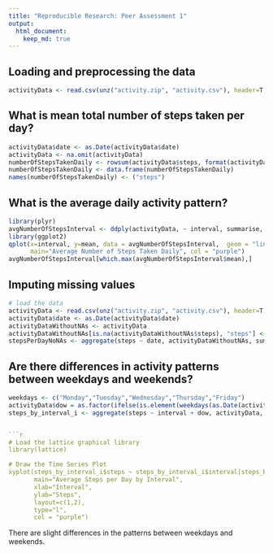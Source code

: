 ```yaml
---
title: "Reproducible Research: Peer Assessment 1"
output: 
  html_document:
    keep_md: true
---
```



## Loading and preprocessing the data

```r
activityData <- read.csv(unz("activity.zip", "activity.csv"), header=T, quote="\"", sep=",")
```

## What is mean total number of steps taken per day?

```r
activityData$date <- as.Date(activityData$date)
activityData <- na.omit(activityData)
numberOfStepsTakenDaily <- rowsum(activityData$steps, format(activityData$date, '%Y-%m-%d'))
numberOfStepsTakenDaily <- data.frame(numberOfStepsTakenDaily)
names(numberOfStepsTakenDaily) <- ("steps")
```

## What is the average daily activity pattern?

```r
library(plyr)
avgNumberOfStepsInterval <- ddply(activityData, ~ interval, summarise, mean=mean(steps))
library(ggplot2)
qplot(x=interval, y=mean, data = avgNumberOfStepsInterval,  geom = "line", xlab="5-Minute Interval", ylab="Count of Steps",
      main="Average Number of Steps Taken Daily", col = "purple")
avgNumberOfStepsInterval[which.max(avgNumberOfStepsInterval$mean),]
```

## Imputing missing values

```r
# load the data
activityData <- read.csv(unz("activity.zip", "activity.csv"), header=T, quote="\"", sep=",")
activityData$date <- as.Date(activityData$date)
activityDataWithoutNAs <- activityData
activityDataWithoutNAs[is.na(activityDataWithoutNAs$steps), "steps"] <- 0
stepsPerDayNoNAs <- aggregate(steps ~ date, activityDataWithoutNAs, sum)
```

## Are there differences in activity patterns between weekdays and weekends?

```r
weekdays <- c("Monday","Tuesday","Wednesday","Thursday","Friday")
activityData$dow = as.factor(ifelse(is.element(weekdays(as.Date(activityData$date)),weekdays), "Weekday", "Weekend"))
steps_by_interval_i <- aggregate(steps ~ interval + dow, activityData, mean)


```r
# Load the lattice graphical library
library(lattice)

# Draw the Time Series Plot
xyplot(steps_by_interval_i$steps ~ steps_by_interval_i$interval|steps_by_interval_i$dow, 
       main="Average Steps per Day by Interval",
       xlab="Interval", 
       ylab="Steps",
       layout=c(1,2), 
       type="l", 
       col = "purple")
```

There are slight differences in the patterns between weekdays and weekends.